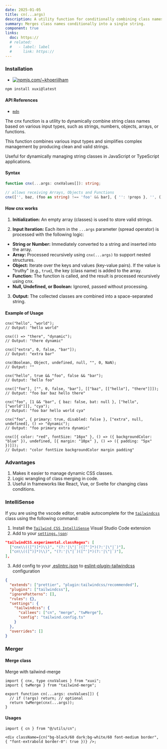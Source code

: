 ```yaml
---
date: 2025-01-05
title: cn(...args)
description: A utility function for conditionally combining class names in a readable and maintainable way.
summary: Merges class names conditionally into a single string.
component: true
links:
  doc: https://
  # related:
  #   - label: label
  #     link: https://
---
```


### Installation

- [![npmjs.com/~khoeriilham](https://badgen.net/npm/v/xuxi/?icon=npm)](https://www.npmjs.com/xuxi)

```bash
npm install xuxi@latest
```

#### API References

- [`mdn`](https://developer.mozilla.org/en-US/docs/Web/API/Element/classList#examples)

The cnx function is a utility to dynamically combine string class names based on various input types, such as strings, numbers, objects, arrays, or functions.

This function combines various input types and simplifies complex management by producing clean and valid strings.

Useful for dynamically managing string classes in JavaScript or TypeScript applications.

#### Syntax

```ts
function cnx(...args: cnxValues[]): string;
```

```ts
// allows receiving Arrays, Objects and Functions
cnx(['', baz, (foo as string) !== 'foo' && bar], { '': !props }, '', () => ({ '' }), undefined, [{ '' }, () => ({ '' })]);
```

#### How cnx works

1. **Initialization:**
   An empty array (classes) is used to store valid strings.

2. **Input Iteration:**
   Each item in the `...args` parameter (spread operator) is processed with the following logic:

- **String or Number:**
  Immediately converted to a string and inserted into the array.
- **Array:**
  Processed recursively using `cnx(...args)` to support nested structures.
- **Object:**
  Iterate over the keys and values ​​(key-value pairs). If the value is "truthy" (e.g., `true`), the key (class name) is added to the array.
- **Function:**
  The function is called, and the result is processed recursively using cnx.
- **Null, Undefined, or Boolean:**
  Ignored, passed without processing.

3. **Output:**
   The collected classes are combined into a space-separated string.

#### Example of Usage

```tsx
cnx("hello", "world");
// Output: "hello world"

cnx(() => "there", "dynamic");
// Output: "there dynamic"

cnx(["extra", 0, false, "bar"]);
// Output: "extra bar"

cnx(Boolean, Object, undefined, null, "", 0, NaN);
// Output: ""

cnx("hello", true && "foo", false && "bar");
// Output: "hello foo"

cnx(["foo"], ["", 0, false, "bar"], [["baz", [["hello"], "there"]]]);
// Output: "foo bar baz hello there"

cnx("foo", [1 && "bar", { baz: false, bat: null }, ["hello", ["world"]]], "cya");
// Output: "foo bar hello world cya"

cnx("foo", { primary: true, disabled: false }, ["extra", null, undefined], () => "dynamic");
// Output: "foo primary extra dynamic"

cnx([{ color: "red", fontSize: "16px" }, () => ({ backgroundColor: "blue" }), undefined, [{ margin: "10px" }, () => ({ padding: "5px" })]]);
// Output: "color fontSize backgroundColor margin padding"
```

### Advantages

1. Makes it easier to manage dynamic CSS classes.
2. Logic wrangling of class merging in code.
3. Useful in frameworks like React, Vue, or Svelte for changing class conditions.

### IntelliSense

If you are using the vscode editor, enable autocomplete for the [`tailwindcss`](https://tailwindcss.com/docs/editor-setup#intelli-sense-for-vs-code) class using the following command:

1. Install the [`Tailwind CSS IntelliSense`](https://marketplace.visualstudio.com/items?itemName=bradlc.vscode-tailwindcss) Visual Studio Code extension
2. Add to your [`settings.json`](https://code.visualstudio.com/docs/getstarted/settings):

```json
"tailwindCSS.experimental.classRegex": [
  ["cnx\\(([^)]*)\\)", "(?:'|\"|`)([^']*)(?:'|\"|`)"],
  ["cn\\(([^)]*)\\)", "(?:'|\"|`)([^']*)(?:'|\"|`)"],
],
```

3. Add config to your [.eslintrc.json](https://eslint.org/docs/latest/use/configure/) to [eslint-plugin-tailwindcss](https://www.npmjs.com/package/eslint-plugin-tailwindcss) configuration

```json
{
  "extends": ["prettier", "plugin:tailwindcss/recommended"],
  "plugins": ["tailwindcss"],
  "ignorePatterns": [],
  "rules": {},
  "settings": {
    "tailwindcss": {
      "callees": ["cn", "merge", "twMerge"],
      "config": "tailwind.config.ts"
    }
  },
  "overrides": []
}
```

### Merger

#### Merge class

Merge with tailwind-merge

```tsx
import { cnx, type cnxValues } from "xuxi";
import { twMerge } from "tailwind-merge";

export function cn(...args: cnxValues[]) {
  // if (!args) return; // optional
  return twMerge(cnx(...args));
}
```

#### Usages

```tsx
import { cn } from "@/utils/cn";

<div className={cn("bg-black/60 dark:bg-white/60 font-medium border", { "font-extrabold border-0": true })} />;
```
